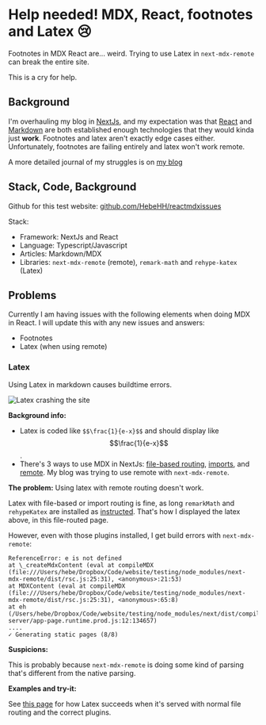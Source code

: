 # Help needed! MDX, React, footnotes and Latex 😢

Footnotes in MDX React are... weird. Trying to use Latex in `next-mdx-remote` can break the entire site.

This is a cry for help.

## Background

I'm overhauling my blog in [NextJs](https://nextjs.org/), and my expectation was that [React](https://react.dev/) and [Markdown](https://en.wikipedia.org/wiki/Markdown) are both established enough technologies that they would kinda just **work**. Footnotes and latex aren't exactly edge cases either. Unfortunately, footnotes are failing entirely and latex won't work remote.

A more detailed journal of my struggles is on [my blog](shebecoding.com/articles/markdownissues)

## Stack, Code, Background

Github for this test website: [github.com/HebeHH/reactmdxissues](https://github.com/HebeHH/reactmdxissues)

Stack:

-   Framework: NextJs and React
-   Language: Typescript/Javascript
-   Articles: Markdown/MDX
-   Libraries: `next-mdx-remote` (remote), `remark-math` and `rehype-katex` (Latex)

## Problems

Currently I am having issues with the following elements when doing MDX in React. I will update this with any new issues and answers:

-   Footnotes
-   Latex (when using remote)

### Latex

Using Latex in markdown causes buildtime errors.

![Latex crashing the site](/LatexCrash.png)

**Background info:**

-   Latex is coded like `$$\frac{1}{e-x}$$` and should display like $$\frac{1}{e-x}$$.
-   There's 3 ways to use MDX in NextJs: [file-based routing](https://nextjs.org/docs/app/building-your-application/configuring/mdx#using-file-based-routing), [imports](https://nextjs.org/docs/app/building-your-application/configuring/mdx#using-imports), and [remote](https://nextjs.org/docs/app/building-your-application/configuring/mdx#remote-mdx). My blog was trying to use remote with `next-mdx-remote`.

**The problem:** Using latex with remote routing doesn't work.

Latex with file-based or import routing is fine, as long `remarkMath` and `rehypeKatex` are installed as [instructed](https://mdxjs.com/guides/math/). That's how I displayed the latex above, in this file-routed page.

However, even with those plugins installed, I get build errors with `next-mdx-remote`:

```text
ReferenceError: e is not defined
at \_createMdxContent (eval at compileMDX (file:///Users/hebe/Dropbox/Code/website/testing/node_modules/next-mdx-remote/dist/rsc.js:25:31), <anonymous>:21:53)
at MDXContent (eval at compileMDX (file:///Users/hebe/Dropbox/Code/website/testing/node_modules/next-mdx-remote/dist/rsc.js:25:31), <anonymous>:65:8)
at eh (/Users/hebe/Dropbox/Code/website/testing/node_modules/next/dist/compiled/next-server/app-page.runtime.prod.js:12:134657)
....
✓ Generating static pages (8/8)
```

**Suspicions:**

This is probably because `next-mdx-remote` is doing some kind of parsing that's different from the native parsing.

**Examples and try-it:**

See [this page](/plain) for how Latex succeeds when it's served with normal file routing and the correct plugins.
